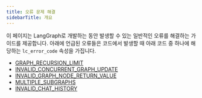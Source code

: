 ```yaml
---
title: 오류 문제 해결
sidebarTitle: 개요
---
```



<AlphaCallout />

이 페이지는 LangGraph로 개발하는 동안 발생할 수 있는 일반적인 오류를 해결하는 가이드를 제공합니다.
아래에 언급된 오류들은 코드에서 발생할 때 아래 코드 중 하나에 해당하는 `lc_error_code` 속성을 가집니다.

* [GRAPH_RECURSION_LIMIT](/ko/oss/langgraph/GRAPH_RECURSION_LIMIT)
* [INVALID_CONCURRENT_GRAPH_UPDATE](/ko/oss/langgraph/INVALID_CONCURRENT_GRAPH_UPDATE)
* [INVALID_GRAPH_NODE_RETURN_VALUE](/ko/oss/langgraph/INVALID_GRAPH_NODE_RETURN_VALUE)
* [MULTIPLE_SUBGRAPHS](/ko/oss/langgraph/MULTIPLE_SUBGRAPHS)
* [INVALID_CHAT_HISTORY](/ko/oss/langgraph/INVALID_CHAT_HISTORY)
